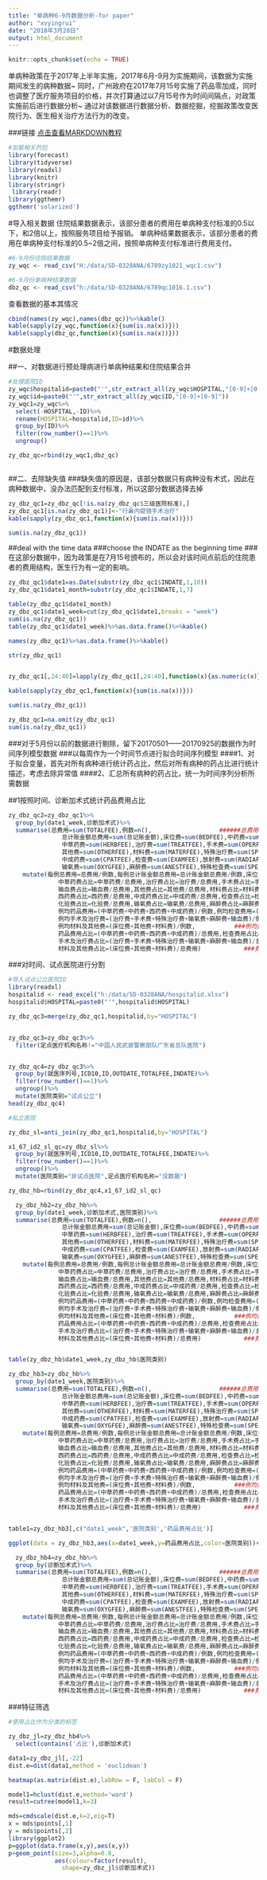 ---
title: "单病种6-9月数据分析-for paper"
author: "xvyingrui"
date: "2018年3月28日"
output: html_document
---

```{r setup, include=FALSE}
knitr::opts_chunk$set(echo = TRUE)
```

单病种政策在于2017年上半年实施，2017年6月-9月为实施期间，该数据为实施期间发生的病种数据~
同时，广州政府在2017年7月15号实施了药品零加成，同时也调整了医疗服务项目的价格，并次打算通过以7月15号作为时间间隔点，对政策实施前后进行数据分析~
通过对该数据进行数据分析、数据挖掘，挖掘政策改变医院行为、医生相关治疗方法行为的改变。

###链接
[点击查看MARKDOWN教程](https://www.cnblogs.com/nxld/p/6074412.html)


```{r message=FALSE}
#加载相关的包
library(forecast)
library(tidyverse)
library(readxl)
library(knitr)
library(stringr)
 library(readr)
library(ggthemr)
ggthemr('solarized')
```


#导入相关数据
住院结果数据表示，该部分患者的费用在单病种支付标准的0.5以下，和2倍以上，按照服务项目给予报销。
单病种结果数据表示，该部分患者的费用在单病种支付标准的0.5~2倍之间，按照单病种支付标准进行费用支付。


```{r message=FALSE,warning=FALSE,error=FALSE}
#6-9月份住院结果数据
zy_wqc <- read_csv("H:/data/SD-0328ANA/6789zy1021_wqc1.csv")

#6-9月份单病种结果数据
dbz_qc <- read_csv("h:/data/SD-0328ANA/6789qc1016.1.csv")

```


查看数据的基本其情况

```{r}

cbind(names(zy_wqc),names(dbz_qc))%>%kable()
kable(sapply(zy_wqc,function(x){sum(is.na(x))}))
kable(sapply(dbz_qc,function(x){sum(is.na(x))}))
```





#数据处理




##一、对数据进行预处理病进行单病种结果和住院结果合并
```{r}
#处理医院ID
zy_wqc$hospitalid=paste0("'",str_extract_all(zy_wqc$HOSPITAL,"[0-9]+[0-9]"))
zy_wqc$id=paste0("'",str_extract_all(zy_wqc$ID,"[0-9]+[0-9]"))
zy_wqc1=zy_wqc%>%
  select(-HOSPITAL,-ID)%>%
  rename(HOSPITAL=hospitalid,ID=id)%>%
  group_by(ID)%>%
  filter(row_number()==1)%>%
  ungroup()

zy_dbz_qc=rbind(zy_wqc1,dbz_qc)



```

##二、去除缺失值
###缺失值的原因是，该部分数据只有病种没有术式，因此在病种数据中，没办法匹配到支付标准，所以这部分数据选择去掉

```{r warning=FALSE}
zy_dbz_qc1=zy_dbz_qc[!is.na(zy_dbz_qc$三级医院标准),]
zy_dbz_qc1[is.na(zy_dbz_qc1)]<-"行鼻内窥镜手术治疗"
kable(sapply(zy_dbz_qc1,function(x){sum(is.na(x))}))

sum(is.na(zy_dbz_qc1))

```

##deal with the time data
###choose the INDATE as the beginning time
###在这部分数据中，因为政策是在7月15号颁布的，所以会对该时间点前后的住院患者的费用结构，医生行为有一定的影响。
```{r}

zy_dbz_qc1$date1=as.Date(substr(zy_dbz_qc1$INDATE,1,10))
zy_dbz_qc1$date1_month=substr(zy_dbz_qc1$INDATE,1,7)

table(zy_dbz_qc1$date1_month)
zy_dbz_qc1$date1_week=cut(zy_dbz_qc1$date1,breaks = "week")
sum(is.na(zy_dbz_qc1))
table(zy_dbz_qc1$date1_week)%>%as.data.frame()%>%kable()

names(zy_dbz_qc1)%>%as.data.frame()%>%kable()

str(zy_dbz_qc1)


zy_dbz_qc1[,24:40]=lapply(zy_dbz_qc1[,24:40],function(x){as.numeric(x)})

kable(sapply(zy_dbz_qc1,function(x){sum(is.na(x))}))

sum(is.na(zy_dbz_qc1))

zy_dbz_qc1=na.omit(zy_dbz_qc1)
sum(is.na(zy_dbz_qc1))

```


###对于5月份以前的数据进行剔除，留下20170501——20170925的数据作为时间序列模型数据
###以每周作为一个时间节点进行拟合时间序列模型
####1、对于拟合变量，首先对所有病种进行统计药占比，然后对所有病种的药占比进行统计描述，考虑去除异常值
####2、汇总所有病种的药占比，统一为时间序列分析所需数据


##1按照时间、诊断加术式统计药品费用占比
```{r}


zy_dbz_qc2=zy_dbz_qc1%>%
  group_by(date1_week,诊断加术式)%>%
  summarise(总费用=sum(TOTALFEE),例数=n(),                   ######总费用的计算
               总计账金额总费用=sum(总记账金额),床位费=sum(BEDFEE),中药费=sum(CMEDFEE),
               中草药费=sum(HERBFEE),治疗费=sum(TREATFEE),手术费=sum(OPERFEE),输血费=sum(BLOODFEE),
               其他费=sum(OTHERFEE),材料费=sum(MATERFEE),特殊治疗费=sum(SPETRFEE),西药费=sum(WESTFEE),
               中成药费=sum(CPATFEE),检查费=sum(EXAMFEE),放射费=sum(RADIAFEE),化验费=sum(LABFEE),
               输氧费=sum(OXYGFEE),麻醉费=sum(ANESTFEE),特殊检查费=sum(SPEEXFEE))%>%
    mutate(每例总费用=总费用/例数,每例总计账金额总费用=总计账金额总费用/例数,床位费占比=床位费/总费用,中药费占比=中药费/总费用,
              中草药费占比=中草药费/总费用,治疗费占比=治疗费/总费用,手术费占比=手术费/总费用,
              输血费占比=输血费/总费用,其他费占比=其他费/总费用,材料费占比=材料费/总费用,特殊治疗费占比=特殊治疗费/总费用,
              西药费占比=西药费/总费用,中成药费占比=中成药费/总费用,检查费占比=检查费/总费用,放射费占比=放射费/总费用,
              化验费占比=化验费/总费用,输氧费占比=输氧费/总费用,麻醉费占比=麻醉费/总费用,特殊检查费占比=特殊检查费/总费用,
              例均药品费用=(中草药费+中药费+西药费+中成药费)/例数,例均检查费用=(检查费+放射费+化验费+特殊检查费)/例数,
              例均手术及治疗费=(治疗费+手术费+特殊治疗费+输氧费+麻醉费+输血费)/例数,
              例均材料及其他费=(床位费+其他费+材料费)/例数,           ###例均费用的计算
              药品费用占比=(中草药费+中药费+西药费+中成药费)/总费用,检查费用占比=(检查费+放射费+化验费+特殊检查费)/总费用,
              手术及治疗费占比=(治疗费+手术费+特殊治疗费+输氧费+麻醉费+输血费)/总费用,
              材料及其他费占比=(床位费+其他费+材料费)/总费用)            ###费用占比的计算

```


###对时间、试点医院进行分割

```{r}


#导入试点公立医院ID
library(readxl)
hospitalid <- read_excel("h:/data/SD-0328ANA/hospitalid.xlsx")
hospitalid$HOSPITAL=paste0("'",hospitalid$HOSPITAL)

zy_dbz_qc3=merge(zy_dbz_qc1,hospitalid,by="HOSPITAL")


zy_dbz_qc3=zy_dbz_qc3%>%
  filter(定点医疗机构名称!="中国人民武装警察部队广东省总队医院")


zy_dbz_qc4=zy_dbz_qc3%>%
  group_by(就医序列号,ICD10,ID,OUTDATE,TOTALFEE,INDATE)%>%
  filter(row_number()==1)%>%
  ungroup()%>%
  mutate(医院类别="试点公立")
head(zy_dbz_qc4)

```


```{r}

#私立医院

zy_dbz_sl=anti_join(zy_dbz_qc1,hospitalid,by="HOSPITAL")

x1_67_id2_sl_qc=zy_dbz_sl%>%
  group_by(就医序列号,ICD10,ID,OUTDATE,TOTALFEE,INDATE)%>%
  filter(row_number()==1)%>%
  ungroup()%>%
  mutate(医院类别="非试点医院",定点医疗机构名称="没数据")

zy_dbz_hb=rbind(zy_dbz_qc4,x1_67_id2_sl_qc)


```

```{r}

  zy_dbz_hb2=zy_dbz_hb%>%
  group_by(date1_week,诊断加术式,医院类别)%>%
  summarise(总费用=sum(TOTALFEE),例数=n(),                   ######总费用的计算
               总计账金额总费用=sum(总记账金额),床位费=sum(BEDFEE),中药费=sum(CMEDFEE),
               中草药费=sum(HERBFEE),治疗费=sum(TREATFEE),手术费=sum(OPERFEE),输血费=sum(BLOODFEE),
               其他费=sum(OTHERFEE),材料费=sum(MATERFEE),特殊治疗费=sum(SPETRFEE),西药费=sum(WESTFEE),
               中成药费=sum(CPATFEE),检查费=sum(EXAMFEE),放射费=sum(RADIAFEE),化验费=sum(LABFEE),
               输氧费=sum(OXYGFEE),麻醉费=sum(ANESTFEE),特殊检查费=sum(SPEEXFEE))%>%
    mutate(每例总费用=总费用/例数,每例总计账金额总费用=总计账金额总费用/例数,床位费占比=床位费/总费用,中药费占比=中药费/总费用,
              中草药费占比=中草药费/总费用,治疗费占比=治疗费/总费用,手术费占比=手术费/总费用,
              输血费占比=输血费/总费用,其他费占比=其他费/总费用,材料费占比=材料费/总费用,特殊治疗费占比=特殊治疗费/总费用,
              西药费占比=西药费/总费用,中成药费占比=中成药费/总费用,检查费占比=检查费/总费用,放射费占比=放射费/总费用,
              化验费占比=化验费/总费用,输氧费占比=输氧费/总费用,麻醉费占比=麻醉费/总费用,特殊检查费占比=特殊检查费/总费用,
              例均药品费用=(中草药费+中药费+西药费+中成药费)/例数,例均检查费用=(检查费+放射费+化验费+特殊检查费)/例数,
              例均手术及治疗费=(治疗费+手术费+特殊治疗费+输氧费+麻醉费+输血费)/例数,
              例均材料及其他费=(床位费+其他费+材料费)/例数,           ###例均费用的计算
              药品费用占比=(中草药费+中药费+西药费+中成药费)/总费用,检查费用占比=(检查费+放射费+化验费+特殊检查费)/总费用,
              手术及治疗费占比=(治疗费+手术费+特殊治疗费+输氧费+麻醉费+输血费)/总费用,
              材料及其他费占比=(床位费+其他费+材料费)/总费用)            ###费用占比的计算


table(zy_dbz_hb$date1_week,zy_dbz_hb$医院类别)


```


```{r}

zy_dbz_hb3=zy_dbz_hb%>%
  group_by(date1_week,医院类别)%>%
  summarise(总费用=sum(TOTALFEE),例数=n(),                   ######总费用的计算
               总计账金额总费用=sum(总记账金额),床位费=sum(BEDFEE),中药费=sum(CMEDFEE),
               中草药费=sum(HERBFEE),治疗费=sum(TREATFEE),手术费=sum(OPERFEE),输血费=sum(BLOODFEE),
               其他费=sum(OTHERFEE),材料费=sum(MATERFEE),特殊治疗费=sum(SPETRFEE),西药费=sum(WESTFEE),
               中成药费=sum(CPATFEE),检查费=sum(EXAMFEE),放射费=sum(RADIAFEE),化验费=sum(LABFEE),
               输氧费=sum(OXYGFEE),麻醉费=sum(ANESTFEE),特殊检查费=sum(SPEEXFEE))%>%
    mutate(每例总费用=总费用/例数,每例总计账金额总费用=总计账金额总费用/例数,床位费占比=床位费/总费用,中药费占比=中药费/总费用,
              中草药费占比=中草药费/总费用,治疗费占比=治疗费/总费用,手术费占比=手术费/总费用,
              输血费占比=输血费/总费用,其他费占比=其他费/总费用,材料费占比=材料费/总费用,特殊治疗费占比=特殊治疗费/总费用,
              西药费占比=西药费/总费用,中成药费占比=中成药费/总费用,检查费占比=检查费/总费用,放射费占比=放射费/总费用,
              化验费占比=化验费/总费用,输氧费占比=输氧费/总费用,麻醉费占比=麻醉费/总费用,特殊检查费占比=特殊检查费/总费用,
              例均药品费用=(中草药费+中药费+西药费+中成药费)/例数,例均检查费用=(检查费+放射费+化验费+特殊检查费)/例数,
              例均手术及治疗费=(治疗费+手术费+特殊治疗费+输氧费+麻醉费+输血费)/例数,
              例均材料及其他费=(床位费+其他费+材料费)/例数,           ###例均费用的计算
              药品费用占比=(中草药费+中药费+西药费+中成药费)/总费用,检查费用占比=(检查费+放射费+化验费+特殊检查费)/总费用,
              手术及治疗费占比=(治疗费+手术费+特殊治疗费+输氧费+麻醉费+输血费)/总费用,
              材料及其他费占比=(床位费+其他费+材料费)/总费用)            ###费用占比的计算


table1=zy_dbz_hb3[,c("date1_week",'医院类别','药品费用占比')]

ggplot(data = zy_dbz_hb3,aes(x=date1_week,y=药品费用占比,color=医院类别))+geom_point()

```


```{r}
  zy_dbz_hb4=zy_dbz_hb%>%
  group_by(诊断加术式)%>%
  summarise(总费用=sum(TOTALFEE),例数=n(),                   ######总费用的计算
               总计账金额总费用=sum(总记账金额),床位费=sum(BEDFEE),中药费=sum(CMEDFEE),
               中草药费=sum(HERBFEE),治疗费=sum(TREATFEE),手术费=sum(OPERFEE),输血费=sum(BLOODFEE),
               其他费=sum(OTHERFEE),材料费=sum(MATERFEE),特殊治疗费=sum(SPETRFEE),西药费=sum(WESTFEE),
               中成药费=sum(CPATFEE),检查费=sum(EXAMFEE),放射费=sum(RADIAFEE),化验费=sum(LABFEE),
               输氧费=sum(OXYGFEE),麻醉费=sum(ANESTFEE),特殊检查费=sum(SPEEXFEE))%>%
    mutate(每例总费用=总费用/例数,每例总计账金额总费用=总计账金额总费用/例数,床位费占比=床位费/总费用,中药费占比=中药费/总费用,
              中草药费占比=中草药费/总费用,治疗费占比=治疗费/总费用,手术费占比=手术费/总费用,
              输血费占比=输血费/总费用,其他费占比=其他费/总费用,材料费占比=材料费/总费用,特殊治疗费占比=特殊治疗费/总费用,
              西药费占比=西药费/总费用,中成药费占比=中成药费/总费用,检查费占比=检查费/总费用,放射费占比=放射费/总费用,
              化验费占比=化验费/总费用,输氧费占比=输氧费/总费用,麻醉费占比=麻醉费/总费用,特殊检查费占比=特殊检查费/总费用,
              例均药品费用=(中草药费+中药费+西药费+中成药费)/例数,例均检查费用=(检查费+放射费+化验费+特殊检查费)/例数,
              例均手术及治疗费=(治疗费+手术费+特殊治疗费+输氧费+麻醉费+输血费)/例数,
              例均材料及其他费=(床位费+其他费+材料费)/例数,           ###例均费用的计算
              药品费用占比=(中草药费+中药费+西药费+中成药费)/总费用,检查费用占比=(检查费+放射费+化验费+特殊检查费)/总费用,
              手术及治疗费占比=(治疗费+手术费+特殊治疗费+输氧费+麻醉费+输血费)/总费用,
              材料及其他费占比=(床位费+其他费+材料费)/总费用)            ###费用占比的计算

```

###特征筛选
```{r}
#使用占比作为分类的标签

zy_dbz_jl=zy_dbz_hb4%>%
  select(contains('占比'),诊断加术式)

data1=zy_dbz_jl[,-22]
dist.e=dist(data1,method = 'euclidean')

heatmap(as.matrix(dist.e),labRow = F, labCol = F)

```


```{r}

model1=hclust(dist.e,method='ward')
result=cutree(model1,k=3)

mds=cmdscale(dist.e,k=2,eig=T)
x = mds$points[,1]
y = mds$points[,2]
library(ggplot2)
p=ggplot(data.frame(x,y),aes(x,y))
p+geom_point(size=3,alpha=0.8,
             aes(colour=factor(result),
               shape=zy_dbz_jl$诊断加术式))

```













